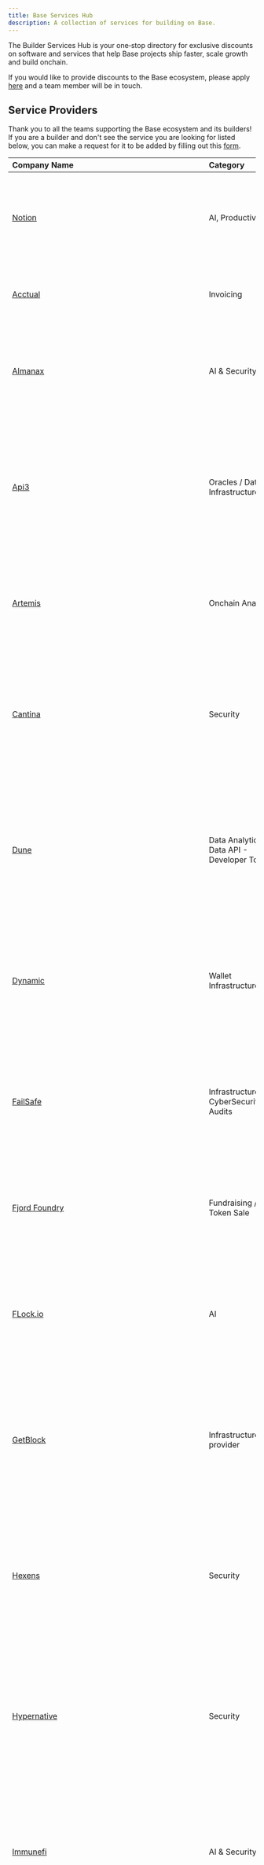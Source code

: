 ```yaml
---
title: Base Services Hub
description: A collection of services for building on Base.
---
```


The Builder Services Hub is your one‑stop directory for exclusive discounts on
software and services that help Base projects ship faster, scale growth and
build onchain.

If you would like to provide discounts to the Base ecosystem, please apply
[here](https://forms.gle/B8u1TTqb1jyVjEYG6) and a team member will be in touch.

## Service Providers

Thank you to all the teams supporting the Base ecosystem and its builders! If you are a builder and don't see the service you are looking for listed below, you can make a request for it to be added by filling out this [form](https://forms.gle/VFzJWQ4JfHxoPja27).

| Company Name | Category | Description | Discount | Instructions for Redemption |
| :------------------------------------------- | :----------------------------- | :--------------------------------------------------------------------------------------------------------------------------------------------------------------------------------------------------- | :--------------------------------------------------------------------------------------------------------------------------------------------- | :---------------------------------------------------------------------------------------------------------------------------------------------------------------------------------------------------------------------- |
| [Notion](https://www.notion.com) | AI, Productivity | The AI workspace that works for you. One place where teams find every answer, automate the busywork, and get projects done. | Startups / Projects get 6 months free of Notion Business with AI included. | To learn more and redeem the exclusive offer, visit https://ntn.so/base |
| [Acctual](https://www.acctual.com/) | Invoicing | The easiest way to pay or send an invoice (AP/AR) in crypto and fiat. | 3 months of fee free invoicing on Base. | Acctual users who invoice on Base will receive fee free invoicing for the first 3 months, on all Base invoices. <br/><br/>  <br/><br/> Users will need to reach out to support@acctual.com to redeem this offer. |
| [Almanax](https://www.almanax.ai/) | AI & Security | Almanax is an AI Security Engineer that uses LLMs to find security vulnerabilities every time companies push new code. | Base builders can get their first three months of Almanax premium plan for free. | Sign up for Almanax's product at https://app.almanax.ai/ <br/><br/>  <br/><br/> Fill out this form and enter this promo code in the message field: "BASE-ALMANAX-DEAL" <br/><br/>  <br/><br/> Once approved, you'll receive a confirmation emails. |
| [Api3](https://www.api3.org/) | Oracles / Data Infrastructure | API3 is an oracle service that delivers Real World Price Feeds to your smart contract. The price feeds provided allow dapps to regain lost value with Oracle Extractable Value built in to the feed. | If you are a lending dapp deploying on BASE, stable coin, morpho curator, borrow/lending dapp we will provide oracle services to your markets. | If you are a lending dapp deploying on BASE, stable coin, morpho curator, borrow/lending dapp we will provide oracle services to your markets.If you are a lending dapp deploying on BASE, stable coin, morpho curator, borrow/lending dapp we will provide oracle services to your markets. | Contact [BillyJitsu](http://t.me/billyjitsu) or apply here |
| [Artemis](http://artemis.xyz/) | Onchain Analytics | Artemis standardizes digital finance data into a single open data platform. Metrics that matter for digital finance. All in one place. | Artemis is offering free, out-of-the-box onchain metrics dashboards for Base builder's applications. | Please fill out this [Google Form](https://forms.gle/ZDS9LkxSBJVJonR36) with your application metadata and contract information. <br/><br/> Artemis will contact your email once your application dashboard has been created. |
| [Cantina](https://cantina.xyz/welcome) | Security | Cantina is the one-stop shop for the highest quality security researchers and solutions. Reduce the likelihood of hacks, time spent, and context lost. | 10% off all services including audits, audit competitions, pen-testing, architecture reviews, fuzzing/unit/e2e testing  50% off of bug bounty hosting for the first year. | Submit info to: cantina.xyz/introduction/base-cantina |
| [Dune](www.dune.com/home) | Data Analytics - Data API - Developer Tools | Dune is a web3 data platform that lets anyone query, visualize, and share blockchain data. It’s used by analysts, builders, and communities to make onchain insights accessible and actionable. | 20% on any annual plans. | Email support@dune.com with your company/project name using your work email. |
| [Dynamic](Dynamic.xyz) | Wallet Infrastructure | Dynamic combines authentication, smart wallets, and secure key management into one flexible SDK. Get the most multi-chain coverage across chains and third-party wallets. | Base builders can get 3 months free of our $99/month Growth plan, which supports up to 2,000 MAUs. | Fill out this form in detail. Once the team receives your app, we'll review and get in touch. Note: One discount available per team. https://d9hc0.share.hsforms.com/2CIpNaX14T1Cv1erD_2ou1A |
| [FailSafe](www.getfailsafe.com) | Infrastructure, CyberSecurity, Audits | FailSafe provides real-time blockchain risk monitoring and smart contract audit solutions for protocols, stablecoins, and digital asset platforms across global markets. | Get $3,000 off your first smart contract audit or monitoring subscription with FailSafe. Ideal for Base stablecoin issuers, or DeFi platforms looking to strengthen on-chain security and protect funds | Email wui@getfailsafe.com with github repo of codebase for a quote on a security audit. discount will be applied once a commercial contract is signed. |
| [Fjord Foundry](https://www.fjordfoundry.com/) | Fundraising / Token Sale | Connecting innovative projects and community backers through on-chain capital formation, with over $1bn raised since 2021. | Free Premium Marketing | To claim this offer, simply tell us you discovered it through the Base Builder Services Hub when you apply. If your project passes our due‑diligence review and is selected as a launch partner, you’ll be eligible. <br/><br/>  <br/><br/> Link to apply https://swunul13vyp.typeform.com/fjord-request |
| [FLock.io](https://www.flock.io/) | AI | FLock.io is the first decentralized AI training platform combining Federated Learning and blockchain to enable secure, privacy-preserving model training. | Base ecosystem projects get up to 50% off Qwen tokens using FLock.io-trained models or other major Qwen variants, plus: 1 free FLock.io training task and 1hr free AI consultation. | Please fill out this Google Form (https://forms.gle/N8We623NQdAppEj26) with your application and contract information. <br/><br/>  <br/><br/> FLock.io team will contact you once we receive your application. |
| [GetBlock](getblock.io) | Infrastructure provider | GetBlock is a Web3 infrastructure provider that offers a suite of APIs and tools to help developers build and scale decentralized applications (dApps) on top of 75+ blockchain protocols. | 50% off the first month on all shared node plans | Sign up here (https://account.getblock.io/sign-up) <br/><br/> Reach out via https://getblock.io/contact with your UID and mention you are building on Base to redeem this offer. |
| [Hexens](Hexens.io) | Security | At Hexens, we provide security audits to protect the future of Web3. We directly secure $120B+ in assets, working with industry leaders like Lido, EigenLayer, LayerZero, 1inch, Ava Labs, and Polygon. | Hexens will provide a discount of 15% for smart contract audits and 10% for services like pentest’s, and social engineering. Full triage will be provided for our bug bounty [r.xyz] for 3 months. | Please send your audit request to alice.rigby@hexens.io or @alicerigby on Telegram. |
| [Hypernative](https://www.hypernative.io/) | Security | Hypernative is the leading real-time security and threat prevention platform trusted by over 200 projects—including Ethena, Uniswap, Ethereum Foundation, Morpho, Chainlink, Solana, and Kraken. | Receive a discounted rate for the first year for Hypernative's real-time threat prevention platform. | Email marshall@hypernative.io to begin your trial and claim your offer. |
| [Immunefi](https://immunefi.com/) | AI & Security | Immunefi — One Platform. Unified Security Operations. Complete Onchain Protection. Over $180B of user funds protected across 500+ protocols. | 15%+ discount on Immunefi Audits, Audit Competitions, Vulnerability Detection/PR Reviews, Onchain Monitoring/Threat Prevention, Cloud Based Formal Verification, Brand Protection and Bug Bounty. | Please fill in this form, and our Sales Team will review your submission and contact you shortly: <br/><br/>  <br/><br/> https://calendly.com/d/cwsd-82q-rpj |
| [Meow](http://meow.com/) | Treasury Management & Yield | Meow helps web3 teams earn yield, send/receive USDC, and automate treasury via FDIC-insured accounts with free USDC transactions on Base—no wallets, prefunding, or exchange risk. | Base ecosystem projects get up to 3.5% interest on checking. | Sign up [here](https://app.meow.com/signup?referral=Base) <br/><br/> Or list “Base Ecosystem” under “How did you hear about us?” during signup |
| [NodeOps](https://nodeops.network/) | Cloud & Infrastructure | NodeOps Cloud is a permissionless infrastructure platform that delivers the most affordable compute power on the market. | 500 USD NodeOps Cloud Credit per Project (No-Questions Asked) & 10,000 USD and above NodeOps Cloud Credit per Project (After validation) | Users must complete the BuildOnNodeOps Grant Form, and NodeOps’ BD team will contact them if their projects require assistance. Alternatively, projects can reach out to the NodeOps Team via business@nodeops.xyz. <br/><br/>  <br/><br/> Here’s the link to the application form: https://forms.zohopublic.in/parthnod1/form/BuildOnNodeOpsGrantProgram/formperma/A0j6q-ChMzEUldiqrQNDrkyk7iIaIwmb_6swORtbUqc |
| [Octane Security](https://www.octane.security/) | Security/Developer Tooling | Octane is an AI-powered smart contract security tool that integrates into your CI/CD pipeline, auto-generates code diffs, fixes and catches bugs missed in traditional audits! | 15% discount for Octane services | Fill out the Inbound form: https://www.octane.security/schedule-demo.  <br/><br/>  <br/><br/> YOU MUST SPECIFY UNDER THE COMPANY INPUT YOUR COMPANY NAME AND [Base Builder] AFTER THE COMPANY NAME |
| [Onchain](https://onchain.org) | Research | Onchain's Research-as-a-Service delivers onchain insights via custom reports, ecosystem analysis & dashboards, guiding protocols, builders, VCs & startups in the Base Ecosystem to informed decisions. | 10% off total services - $1-$10,000 15% off total services - $10,001-$25,000 20% off total services - $25,001+ | Discounts apply only to research services that center on your core company or BASE-bound contract. Projects outside that scope aren’t eligible. If you’re actively building and supporting the Base ecosystem and fit these criteria, request your discount via the link below. <br/><br/>  <br/><br/> https://docs.google.com/forms/d/e/1FAIpQLScdJLiTU-RWsNMwsenpmRYWihlVNoTh5weSoB1cXqjwKDpGhg/viewform |
| [Onchain](https://onchain.org) | Research | Onchain's Research-as-a-Service delivers onchain insights via custom reports, ecosystem analysis & dashboards, guiding protocols, builders, VCs & startups in the Base Ecosystem to informed decisions. | 10% off total services - $1-$10,000 15% off total services - $10,001-$25,000 20% off total services - $25,001+ | Discounts apply only to research services that center on your core company or BASE-bound contract. Projects outside that scope aren’t eligible. If you’re actively building and supporting the Base ecosystem and fit these criteria, request your discount via the link below. <br/><br/>  <br/><br/> https://docs.google.com/forms/d/e/1FAIpQLScdJLiTU-RWsNMwsenpmRYWihlVNoTh5weSoB1cXqjwKDpGhg/viewform |
| [OpenCover](https://opencover.com) | Insurance | OpenCover is the #1 onchain cover provider on L2 (crypto-native insurance) used by wallets, platforms and protocol teams to cover their users against protocol and transaction risk programmatically. | Waived protocol or transaction insurance/cover setup fees, including listing, underwriting capital provision and API access (typically $5,000). | Apply here [link to https://opencover.com/base-builders] <br/><br/>  <br/><br/> or contact Jeremiah [link to https://t.me/itsjeremiahs] |
| [Privy](privy.io) | Wallets | Privy powers user onboarding and wallet infrastructure for many of the most popular products built onchain. | 25% off of Privy's listed pricing tiers for your first three months. | Reach out to base@privy.io with your Privy appID and a brief description of what you're building to redeem offer. |
| [Proof of Play](https://proofofplay.com/ & https://docs.proofofplay.com/services/vrng/about) | Infrastructure | Proof of Play helps builders create high-performance, serverless apps and games that can be extended or remixed by anyone. | 20% off at 500K/mo+ transactions | Message @adamfern on Telegram |
| [Ratio1](https://ratio1.ai) | AI & Infrastructure | Ratio1 is a decentralized AI compute network delivering trustless, secure and scalable AI execution, fair node-provider rewards, and an efficient, privacy-focused, accessible protocol. | 20% off tech consultancy to port & upgrade custom apps to Ratio1 containerized docker mode + 50 USDC rebate for each ND node-deed license purchased. | Email us to contact@ratio1.ai with subject “Base Services Ratio1 Discount”, state your interest (tech services or ND license), and ensure your https://app.ratio1.ai account is active with KYC passed. |
| [Runtime Verification](runtimeverification.com) | Security | Runtime Verification secures smart contracts with open-source formal verification and quality assurance tools. Trusted by Lido, Optimism, Uniswap, Solana and more. | FREE Audit Readiness assessment and consultation; 10% off all formal verification and security services; 20% on KaaS - our cloud formal verification platform subscriptions | Choose "Base" on the contact form under ecosystem dropdown menu (https://amp.runtimeverification.com/) <br/><br/> OR <br/><br/>  <br/><br/> Reach out to https://t.me/gregorymakodzeba on Telegram or Email: gregory.makodzeba@runtimeverification.com and mention you are building on Base to activate a discount |
| [Slash](slash.com) | Banking | Slash provides an all in one banking platform that includes business checking, high yield treasury, high cashback cards, and more. We also support native on/off ramp for USDC on chains like Base. | Founders in the Base ecosystem can bank with Slash for free, and receive up to 2.3% cash back on most categories, up to 3.9% treasury yield, and low off ramp fees. | Make an account at https://app.slash.com/onboarding?invite_code=BASE to claim the offer. |
| [Team Finance ](https://www.team.finance/) | Token Management | The leading token management platform on Base. We offer a full suite of tools, including Liquidity Locks, Team Token Locks, Token Vesting, Token Generation, Staking Pool Creation, and a Multisender. | 20% discount for Team Finance services on Base. | Your discount will be automatically applied when using Team Finance on Base. |
| [Token Terminal](https://tokenterminal.com/) | Financial & Protocol Analytics | Token Terminal is a full-stack onchain data platform focused on standardizing financial and alternative data for the most widely used blockchains and decentralized applications. | Token Terminal will offer Base builders a -40% discount on its Data Partnership subscription product. | Apply [here](https://tokenterminal.com/explorer/listings). <br/><br/> All Base builders will need to submit a "proof of deployment on Base". |
| [Tokka Labs](https://tokkalabs.com/) | Token Management | Tokka Labs is a DeFi-native prop trading firm offering custom onchain market making across 70+ venues, helping projects grow TVL, volume, and token utility through tailored liquidity strategies. | Priority access to liquidity partnership scoping. Base-native projects are fast-tracked for initial conversations with our team to explore potential liquidity partnerships tailored to their needs | Submit your project to https://form.typeform.com/to/hz4Nf5zV. |
| [Zapper](https://protocol.zapper.xyz/) | Data API | Access portfolio data, token prices, NFTs, and transaction history on Base with a single API. | Free API credits (5,000) and a 15% discount on credit purchases for the  Zapper API | Create an account on https://protocol.zapper.xyz/ and use the discount code "BASE15" when purchasing credits. |
